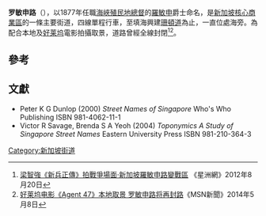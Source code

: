 {{otheruses}}
{{Infobox street
|coordinates=
|metro      =
|namesake   =
|路牌类型    =Singapore
|中文道路名称=罗敏申路
|道路名称拼音=
|所在地区    =
|道路英文名  =Robinson Rd
|图片        =Robinson Road 2, Jan 06.JPG
|图片说明    =羅敏申路一景
|图片宽度=200px
}}
'''罗敏申路'''（{{lang-en|Robinson Road}}），以1877年任職[[海峽殖民地總督|海峽殖民地總督]]的[[羅敏申|羅敏申]]爵士命名，是[[新加坡|新加坡]][[核心商業區|核心商業區]]的一條主要街道，四線單程行車，至填海興建[[珊頓道|珊頓道]]為止，一直位處海旁。為配合本地及[[好莱坞|好莱坞]]電影拍攝取景，道路曾經全線封閉<ref>[http://ent.sinchew.com.my/node/35631 梁智強《新兵正傳》拍戰爭場面‧新加坡羅敏申路變戰區] {{Wayback|url=http://ent.sinchew.com.my/node/35631 |date=20140517132634 }}《星洲網》2012年8月20日</ref><ref>[http://news.xin.msn.com/zh/singapore/%E5%A5%BD%E8%8E%B1%E5%9D%9E%E7%94%B5%E5%BD%B1%E3%80%8Aagent-47%E3%80%8B%E6%9C%AC%E5%9C%B0%E5%8F%96%E6%99%AF-%E7%BD%97%E6%95%8F%E7%94%B3%E8%B7%AF%E5%B0%86%E5%86%8D%E5%B0%81%E8%B7%AF 好莱坞电影《Agent 47》本地取景 罗敏申路将再封路]{{Dead link|date=2019年12月 |bot=InternetArchiveBot |fix-attempted=yes }}《MSN新聞》2014年5月8日</ref>。

==參考==
{{reflist}}

==文獻==
* Peter K G Dunlop (2000) ''Street Names of Singapore'' Who's Who Publishing ISBN 981-4062-11-1 {{en}}
* Victor R Savage, Brenda S A Yeoh (2004) ''Toponymics A Study of Singapore Street Names'' Eastern University Press ISBN 981-210-364-3 {{en}}

{{新加坡主要道路}}

[[Category:新加坡街道|Category:新加坡街道]]